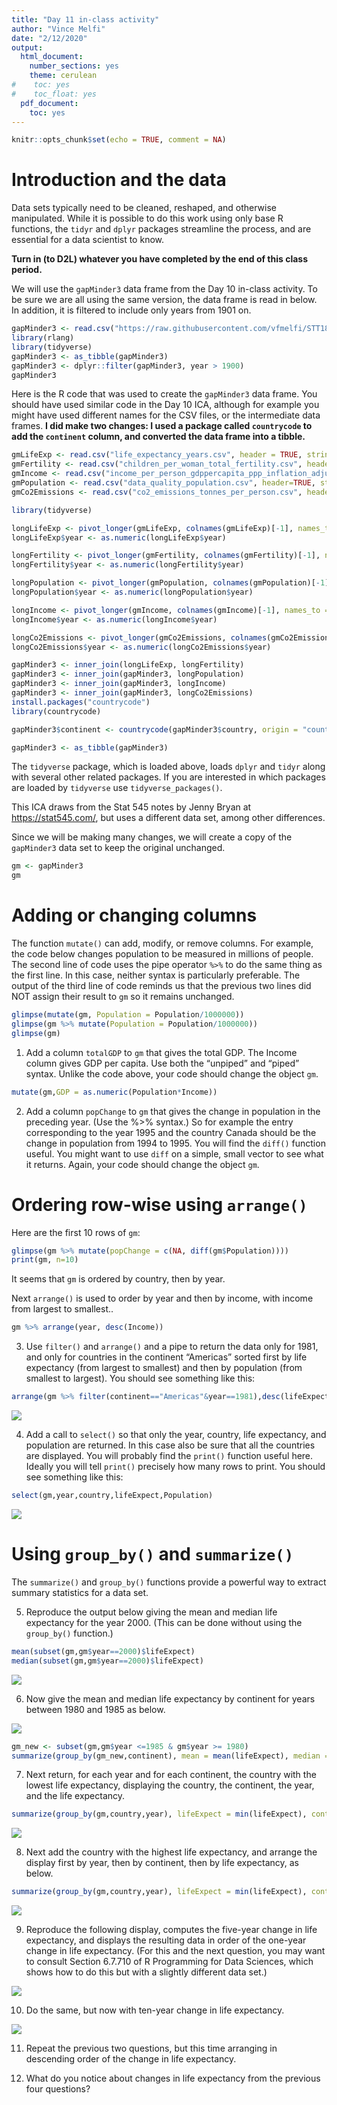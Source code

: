 ---
title: "Day 11 in-class activity"
author: "Vince Melfi"
date: "2/12/2020"
output:
  html_document:
    number_sections: yes
    theme: cerulean
#    toc: yes
#    toc_float: yes
  pdf_document:
    toc: yes
---

```{r setup, include=FALSE}
knitr::opts_chunk$set(echo = TRUE, comment = NA)
```

# Introduction and the data

Data sets typically need to be cleaned, reshaped, and otherwise manipulated. While it is possible to do this work using only base R functions, the `tidyr` and `dplyr` packages streamline the process, and are essential for a data scientist to know. 

**Turn in (to D2L) whatever you have completed by the end of this class period.**

We will use the `gapMinder3` data frame from the Day 10 in-class activity. To be sure we are all using the same version, the data frame is read in below. In addition, it is filtered to include only years from 1901 on.

```{r, warning = FALSE, message=FALSE}
gapMinder3 <- read.csv("https://raw.githubusercontent.com/vfmelfi/STT180SS20/master/gapMinder3.csv", header=TRUE, stringsAsFactors  = FALSE)
library(rlang)
library(tidyverse)
gapMinder3 <- as_tibble(gapMinder3)
gapMinder3 <- dplyr::filter(gapMinder3, year > 1900)
gapMinder3
```


Here is the R code that was used to create the `gapMinder3` data frame. You should have used similar code in the Day 10 ICA, although for example you might have used different names for the CSV files, or the intermediate data frames. **I did make two changes: I used a package called `countrycode` to add the `continent` column, and converted the data frame into a tibble.**

```{r, echo=TRUE, eval = FALSE}
gmLifeExp <- read.csv("life_expectancy_years.csv", header = TRUE, stringsAsFactors = FALSE, check.names = FALSE)
gmFertility <- read.csv("children_per_woman_total_fertility.csv", header=TRUE, stringsAsFactors = FALSE, check.names = FALSE)
gmIncome <- read.csv("income_per_person_gdppercapita_ppp_inflation_adjusted.csv", header=TRUE, stringsAsFactors = FALSE, check.names = FALSE)
gmPopulation <- read.csv("data_quality_population.csv", header=TRUE, stringsAsFactors = FALSE, check.names = FALSE)
gmCo2Emissions <- read.csv("co2_emissions_tonnes_per_person.csv", header=TRUE, stringsAsFactors = FALSE, check.names = FALSE)

library(tidyverse)

longLifeExp <- pivot_longer(gmLifeExp, colnames(gmLifeExp)[-1], names_to = "year", values_to = "lifeExpect")
longLifeExp$year <- as.numeric(longLifeExp$year)

longFertility <- pivot_longer(gmFertility, colnames(gmFertility)[-1], names_to = "year", values_to = "fertility")
longFertility$year <- as.numeric(longFertility$year)

longPopulation <- pivot_longer(gmPopulation, colnames(gmPopulation)[-1], names_to = "year", values_to = "Population")
longPopulation$year <- as.numeric(longPopulation$year)

longIncome <- pivot_longer(gmIncome, colnames(gmIncome)[-1], names_to = "year", values_to = "Income")
longIncome$year <- as.numeric(longIncome$year)

longCo2Emissions <- pivot_longer(gmCo2Emissions, colnames(gmCo2Emissions)[-1], names_to = "year", values_to = "co2Emissions")
longCo2Emissions$year <- as.numeric(longCo2Emissions$year)

gapMinder3 <- inner_join(longLifeExp, longFertility)
gapMinder3 <- inner_join(gapMinder3, longPopulation)
gapMinder3 <- inner_join(gapMinder3, longIncome)
gapMinder3 <- inner_join(gapMinder3, longCo2Emissions)
install.packages("countrycode")
library(countrycode)

gapMinder3$continent <- countrycode(gapMinder3$country, origin = "country.name", destination = "continent")

gapMinder3 <- as_tibble(gapMinder3)
```

The `tidyverse` package, which is loaded above, loads `dplyr` and `tidyr` along with several other related packages. If you are interested in which packages are loaded by `tidyverse` use `tidyverse_packages()`.

This ICA draws from the Stat 545 notes by Jenny Bryan at [https://stat545.com/](https://stat545.com/), but uses a different data set, among other differences.

Since we will be making many changes, we will create a copy of the `gapMinder3` data set to keep the original unchanged.

```{r}
gm <- gapMinder3
gm
```

# Adding or changing columns

The function `mutate()` can add, modify, or remove columns. For example, the code below changes population to be measured in millions of people. The second line of code uses the pipe operator `%>%` to do the same thing as the first line. In this case, neither syntax is particularly preferable. The output of the third line of code reminds us that the previous two lines did NOT assign their result to `gm` so it remains unchanged.

```{r}
glimpse(mutate(gm, Population = Population/1000000))
glimpse(gm %>% mutate(Population = Population/1000000))
glimpse(gm)
```

(@) Add a column `totalGDP` to `gm` that gives the total GDP. The Income column gives GDP per capita. Use both the "unpiped" and "piped" syntax. Unlike the code above, your code should change the object `gm`.

```{r}
mutate(gm,GDP = as.numeric(Population*Income))
```


(@) Add a column `popChange` to `gm` that gives the change in population in the preceding year. (Use the %>% syntax.) So for example the entry corresponding to the year 1995 and the country Canada should be the change in population from 1994 to 1995. You will find the `diff()` function useful. You might want to use `diff` on a simple, small vector to see what it returns. Again, your code should change the object `gm`.

# Ordering row-wise using `arrange()`

Here are the first 10 rows of `gm`:

```{r}
glimpse(gm %>% mutate(popChange = c(NA, diff(gm$Population))))
print(gm, n=10)
```

It seems that `gm` is ordered by country, then by year. 

Next `arrange()` is used to order by year and then by income, with income from largest to smallest..

```{r}
gm %>% arrange(year, desc(Income))
```

(@) Use `filter()` and `arrange()` and a pipe to return the data only for 1981, and only for countries in the continent "Americas" sorted first by life expectancy (from largest to smallest) and then by population (from smallest to largest). You should see something like this:

```{r}
arrange(gm %>% filter(continent=="Americas"&year==1981),desc(lifeExpect),Population)
```


![](https://www.stt.msu.edu/~melfi/STT180SS20/graphics/Day11Image1.png)



(@) Add a call to `select()` so that only the year, country, life expectancy, and population are returned. In this case also be sure that all the countries are displayed. You will probably find the `print()` function useful here. Ideally you will tell `print()` precisely how many rows to print. You should see something like this:

```{r}
select(gm,year,country,lifeExpect,Population)
```


![](https://www.stt.msu.edu/~melfi/STT180SS20/graphics/Day11Image2.png)


# Using `group_by()` and `summarize()`

The `summarize()` and `group_by()` functions provide a powerful way to extract summary statistics for a data set. 

(@) Reproduce the output below giving the mean and median life expectancy for the  year 2000. (This can be done without using the `group_by()` function.)


```{r}
mean(subset(gm,gm$year==2000)$lifeExpect)
median(subset(gm,gm$year==2000)$lifeExpect)
```

![](https://www.stt.msu.edu/~melfi/STT180SS20/graphics/Day11Image3.png)



(@) Now give the mean and  median life expectancy by continent for years between 1980 and 1985 as below.

![](https://www.stt.msu.edu/~melfi/STT180SS20/graphics/Day11Image4Fixed.png)

```{r}
gm_new <- subset(gm,gm$year <=1985 & gm$year >= 1980)
summarize(group_by(gm_new,continent), mean = mean(lifeExpect), median = median(lifeExpect))
```


(@) Next return, for each year and for each continent, the country with the lowest life expectancy, displaying the country, the continent, the year, and the life expectancy.


```{r}
summarize(group_by(gm,country,year), lifeExpect = min(lifeExpect), continent = continent[which.min(lifeExpect)])
```

![](https://www.stt.msu.edu/~melfi/STT180SS20/graphics/Day11Image5.png)



(@) Next add the country with the highest life expectancy, and arrange the display first by year, then by continent, then by life expectancy, as below.

```{r}
summarize(group_by(gm,country,year), lifeExpect = min(lifeExpect), continent = continent[which.min(lifeExpect)])
```


![](https://www.stt.msu.edu/~melfi/STT180SS20/graphics/Day11Image6.png)

(@) Reproduce the following display, computes the five-year change in life expectancy, and displays the resulting data in order of the one-year change in life expectancy. (For this and the next question, you may want to consult Section 6.7.710 of R Programming for Data Sciences, which shows how to do this but with a slightly different data set.)

![](https://www.stt.msu.edu/~melfi/STT180SS20/graphics/Day11Image7.png)



(@) Do the same, but now with ten-year change in life expectancy.

![](https://www.stt.msu.edu/~melfi/STT180SS20/graphics/Day11Image8.png)


(@) Repeat the previous two questions, but this time arranging in descending order of the change in life expectancy. 

(@) What do you notice about changes in life expectancy from the previous four questions?